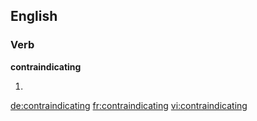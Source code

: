 
==English==

===Verb===
'''contraindicating'''

# {{present participle of|contraindicate}}

[[de:contraindicating]]
[[fr:contraindicating]]
[[vi:contraindicating]]